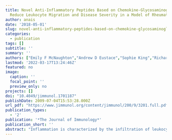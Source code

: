 ```yaml
---
title: Novel Anti-Inflammatory Peptides Based on Chemokine-Glycosaminoglycan Interactions
  Reduce Leukocyte Migration and Disease Severity in a Model of Rheumatoid Arthritis
author: anais
date: '2018-05-01'
slug: novel-anti-inflammatory-peptides-based-on-chemokine-glycosaminoglycan-interactions-reduce-leukocyte-migration-and-disease-severity-in-a-model-of-rheumatoid-arthritis
categories:
  - publication
tags: []
subtitle: ''
summary: ''
authors: ["Emily F McNaughton","Andrew D Eustace","Sophie King","Richard B Sessions","Alasdair Kay","Michele Farris","Robert Broadbridge","Oksana Kehoe","Andreas J Kungl","Jim Middleton"]
lastmod: '2022-03-17T13:24:46Z'
featured: no
image:
  caption: ''
  focal_point: ''
  preview_only: no
projects: []
doi: "10.4049/jimmunol.1701187"
publishDate: 2009-07-04T15:53:28.000Z
url_pdf: "https://www.jimmunol.org/content/jimmunol/200/9/3201.full.pdf"
publication_types:
  - '2'
publication: '*The Journal of Immunology*'
publication_short: ''
abstract: "Inflammation is characterized by the infiltration of leukocytes from the circulation and into the inflamed area. Leukocytes are guided throughout this process by chemokines. These are basic proteins that interact with leukocytes to initiate their activation and extravasation via chemokine receptors. This is enabled through chemokine immobilization by glycosaminoglycans (GAGs) at the luminal endothelial surface of blood vessels. A specific stretch of basic amino acids on the chemokine, often at the C terminus, interacts with the negatively charged GAGs, which is considered an essential interaction for the chemokine function. Short-chain peptides based on this GAG-binding region of the chemokines CCL5, CXCL8, and CXCL12γ were synthesized using standard Fmoc chemistry. These peptides were found to bind to GAGs with high affinity, which translated into a reduction of leukocyte migration across a cultured human endothelial monolayer in response to chemokines. The leukocyte migration was inhibited upon removal of heparan sulfate from the endothelial surface and was found to reduce the ability of the chemokine and peptide to bind to endothelial cells in binding assays and to human rheumatoid arthritis tissue. The data suggest that the peptide competes with the wild-type chemokine for binding to GAGs such as HS and thereby reduces chemokine presentation and subsequent leukocyte migration. Furthermore, the lead peptide based on CXCL8 could reduce the disease severity and serum levels of the proinflammatory cytokine TNF-α in a murine Ag-induced arthritis model. Taken together, evidence is provided for interfering with the chemokine-GAG interaction as a relevant therapeutic approach."
---
```

